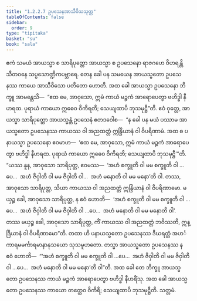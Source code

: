 ```yaml
---
title: "1.2.2.7 ဥပသေနအာသီဝိသသုတ္တ"
tableOfContents: false
sidebar:
  order: 9
type: "tipitaka"
basket: "su"
book: "sala"
---
```



<DynamicBreadcrumb />

<Division number="69" book="sala">

<Paragraph number="227" book="sala">
ဧကံ သမယံ အာယသ္မာ စ သာရိပုတ္တော အာယသ္မာ စ ဥပသေနော ရာဇဂဟေ ဝိဟရန္တိ သီတဝနေ သပ္ပသောဏ္ဍိကပဗ္ဘာရေ. တေန ခေါ ပန သမယေန အာယသ္မတော ဥပသေနဿ ကာယေ အာသီဝိသော ပတိတော ဟောတိ. အထ ခေါ အာယသ္မာ ဥပသေနော ဘိက္ခူ အာမန္တေသိ—  “ဧထ မေ, အာဝုသော, ဣမံ ကာယံ မဉ္စကံ အာရောပေတွာ ဗဟိဒ္ဓါ နီဟရထ. ပုရာယံ ကာယော ဣဓေဝ ဝိကိရတိ; သေယျထာပိ ဘုသမုဋ္ဌီ”တိ.
</Paragraph>

<Paragraph number="228" book="sala">
ဧဝံ ဝုတ္တေ, အာယသ္မာ သာရိပုတ္တော အာယသ္မန္တံ ဥပသေနံ ဧတဒဝေါစ—  “န ခေါ ပန မယံ ပဿာမ အာယသ္မတော ဥပသေနဿ ကာယဿ ဝါ အညထတ္တံ ဣန္ဒြိယာနံ ဝါ ဝိပရိဏာမံ. အထ စ ပနာယသ္မာ ဥပသေနော ဧဝမာဟ—  ‘ဧထ မေ, အာဝုသော, ဣမံ ကာယံ မဉ္စကံ အာရောပေတွာ ဗဟိဒ္ဓါ နီဟရထ. ပုရာယံ ကာယော ဣဓေဝ ဝိကိရတိ; သေယျထာပိ ဘုသမုဋ္ဌီ’”တိ. “ယဿ နူန, အာဝုသော သာရိပုတ္တ, ဧဝမဿ—  ‘အဟံ စက္ခူတိ ဝါ မမ စက္ခူတိ ဝါ …ပေ…  အဟံ ဇိဝှါတိ ဝါ မမ ဇိဝှါတိ ဝါ…  အဟံ မနောတိ ဝါ မမ မနော’တိ ဝါ. တဿ, အာဝုသော သာရိပုတ္တ, သိယာ ကာယဿ ဝါ အညထတ္တံ ဣန္ဒြိယာနံ ဝါ ဝိပရိဏာမော. မယှဉ္စ ခေါ, အာဝုသော သာရိပုတ္တ, န ဧဝံ ဟောတိ—  ‘အဟံ စက္ခူတိ ဝါ မမ စက္ခူတိ ဝါ …ပေ…  အဟံ ဇိဝှါတိ ဝါ မမ ဇိဝှါတိ ဝါ …ပေ…  အဟံ မနောတိ ဝါ မမ မနောတိ ဝါ’. တဿ မယှဉ္စ ခေါ, အာဝုသော သာရိပုတ္တ, ကိံ ကာယဿ ဝါ အညထတ္တံ ဘဝိဿတိ, ဣန္ဒြိယာနံ ဝါ ဝိပရိဏာမော”တိ.
</Paragraph>

<Paragraph number="229" book="sala">
တထာ ဟိ ပနာယသ္မတော ဥပသေနဿ ဒီဃရတ္တံ အဟင်္ကာရမမင်္ကာရမာနာနုသယော သုသမူဟတော. တသ္မာ အာယသ္မတော ဥပသေနဿ န ဧဝံ ဟောတိ—  “‘အဟံ စက္ခူတိ ဝါ မမ စက္ခူတိ ဝါ …ပေ…  အဟံ ဇိဝှါတိ ဝါ မမ ဇိဝှါတိ ဝါ …ပေ…  အဟံ မနောတိ ဝါ မမ မနော’တိ ဝါ”တိ. အထ ခေါ တေ ဘိက္ခူ အာယသ္မတော ဥပသေနဿ ကာယံ မဉ္စကံ အာရောပေတွာ ဗဟိဒ္ဓါ နီဟရိံသု. အထ ခေါ အာယသ္မတော ဥပသေနဿ ကာယော တတ္ထေဝ ဝိကိရိ; သေယျထာပိ ဘုသမုဋ္ဌီတိ.

</Paragraph>
</Division>

<Paragraph number="230" type="center" book="sala">
သတ္တမံ.
</Paragraph>